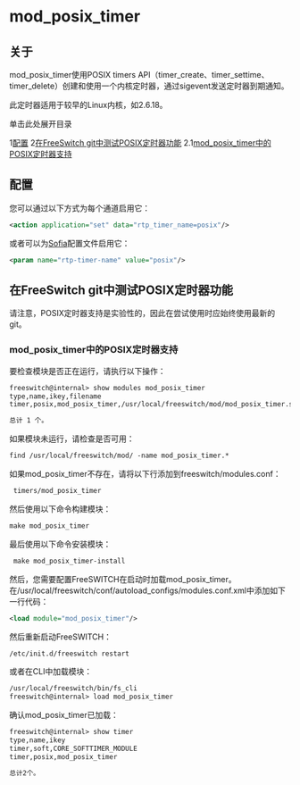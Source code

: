 # mod_posix_timer

## 关于

mod_posix_timer使用POSIX timers API（timer_create、timer_settime、timer_delete）创建和使用一个内核定时器，通过sigevent发送定时器到期通知。

此定时器适用于较早的Linux内核，如2.6.18。

单击此处展开目录

1[配置](#configuration)
2[在FreeSwitch git中测试POSIX定时器功能](#testing-posix-timer-feature-in-freeswitch-git)
   2.1[mod_posix_timer中的POSIX定时器支持](#posix-timer-support-in-mod_posix_timer)

## 配置

您可以通过以下方式为每个通道启用它：

```xml
<action application="set" data="rtp_timer_name=posix"/>
```

或者可以为[Sofia](../Configuration/Sofia-SIP-Stack/index.mdx#faq)配置文件启用它：

```xml
<param name="rtp-timer-name" value="posix"/>
```

## 在FreeSwitch git中测试POSIX定时器功能

请注意，POSIX定时器支持是实验性的，因此在尝试使用时应始终使用最新的git。

### mod_posix_timer中的POSIX定时器支持

要检查模块是否正在运行，请执行以下操作：

```xml
freeswitch@internal> show modules mod_posix_timer
type,name,ikey,filename
timer,posix,mod_posix_timer,/usr/local/freeswitch/mod/mod_posix_timer.so

总计 1 个。
```

如果模块未运行，请检查是否可用：

```xml
find /usr/local/freeswitch/mod/ -name mod_posix_timer.*
```

如果mod_posix_timer不存在，请将以下行添加到freeswitch/modules.conf：

```xml
 timers/mod_posix_timer
```

然后使用以下命令构建模块：

```xml
make mod_posix_timer
```

最后使用以下命令安装模块：

```xml
 make mod_posix_timer-install
```

然后，您需要配置FreeSWITCH在启动时加载mod\_posix\_timer。在/usr/local/freeswitch/conf/autoload\_configs/modules.conf.xml中添加如下一行代码：

```xml
<load module="mod_posix_timer"/>
```

然后重新启动FreeSWITCH：

```xml
/etc/init.d/freeswitch restart
```

或者在CLI中加载模块：

```xml
/usr/local/freeswitch/bin/fs_cli
freeswitch@internal> load mod_posix_timer
```

确认mod\_posix\_timer已加载：

```xml
freeswitch@internal> show timer
type,name,ikey
timer,soft,CORE_SOFTTIMER_MODULE
timer,posix,mod_posix_timer

总计2个。
```